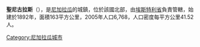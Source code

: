 '''聖尼古拉斯'''（{{lang-es|San Nicolás}}），是[[尼加拉瓜|尼加拉瓜]]的城鎮，位於該國北部，由[[埃斯特利省|埃斯特利省]]負責管轄，始建於1892年，面積163平方公里，2005年人口6,768，人口密度每平方公里41.52人。

{{Coord|12|55|59|N|86|20|49|W|source:itwiki_region:NI|display=title}}

{{Nicaragua-geo-stub}}
[[Category:尼加拉瓜城市|Category:尼加拉瓜城市]]